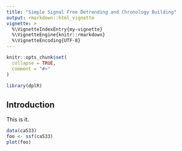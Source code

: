 ```yaml
---
title: "Simple Signal Free Detrending and Chronology Building"
output: rmarkdown::html_vignette
vignette: >
  %\VignetteIndexEntry{my-vignette}
  %\VignetteEngine{knitr::rmarkdown}
  %\VignetteEncoding{UTF-8}
---
```


```r
knitr::opts_chunk$set(
  collapse = TRUE,
  comment = "#>"
)
```

```r
library(dplR)
```


## Introduction
This is it.


```r
data(ca533)
foo <- ssf(ca533)
plot(foo)
```

